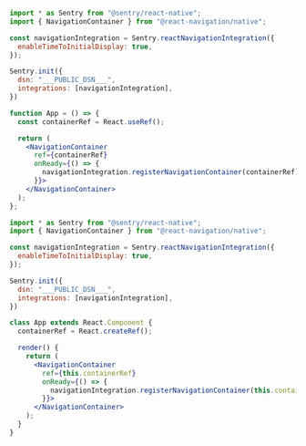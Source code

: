 ```jsx {5, 20} {tabTitle: Functional Components}
import * as Sentry from "@sentry/react-native";
import { NavigationContainer } from "@react-navigation/native";

const navigationIntegration = Sentry.reactNavigationIntegration({
  enableTimeToInitialDisplay: true,
});

Sentry.init({
  dsn: "___PUBLIC_DSN___",
  integrations: [navigationIntegration],
})

function App = () => {
  const containerRef = React.useRef();

  return (
    <NavigationContainer
      ref={containerRef}
      onReady={() => {
        navigationIntegration.registerNavigationContainer(containerRef);
      }}>
    </NavigationContainer>
  );
};
```

```jsx {5, 21} {tabTitle: Class Components}
import * as Sentry from "@sentry/react-native";
import { NavigationContainer } from "@react-navigation/native";

const navigationIntegration = Sentry.reactNavigationIntegration({
  enableTimeToInitialDisplay: true,
});

Sentry.init({
  dsn: "___PUBLIC_DSN___",
  integrations: [navigationIntegration],
})

class App extends React.Component {
  containerRef = React.createRef();

  render() {
    return (
      <NavigationContainer
        ref={this.containerRef}
        onReady={() => {
          navigationIntegration.registerNavigationContainer(this.containerRef);
        }}>
      </NavigationContainer>
    );
  }
}
```
